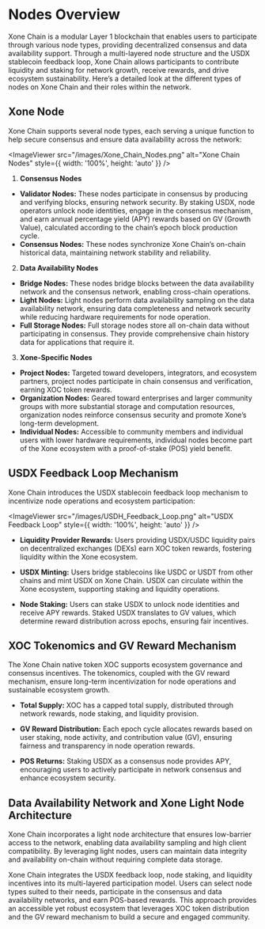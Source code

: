 
# Nodes Overview

Xone Chain is a modular Layer 1 blockchain that enables users to participate through various node types, providing decentralized consensus and data availability support. Through a multi-layered node structure and the USDX stablecoin feedback loop, Xone Chain allows participants to contribute liquidity and staking for network growth, receive rewards, and drive ecosystem sustainability. Here’s a detailed look at the different types of nodes on Xone Chain and their roles within the network.

## Xone Node

Xone Chain supports several node types, each serving a unique function to help secure consensus and ensure data availability across the network:

<ImageViewer src="/images/Xone_Chain_Nodes.png" alt="Xone Chain Nodes" style={{ width: '100%', height: 'auto' }} />

1. **Consensus Nodes**

* **Validator Nodes:** These nodes participate in consensus by producing and verifying blocks, ensuring network security. By staking USDX, node operators unlock node identities, engage in the consensus mechanism, and earn annual percentage yield (APY) rewards based on GV (Growth Value), calculated according to the chain’s epoch block production cycle.
* **Consensus Nodes:** These nodes synchronize Xone Chain’s on-chain historical data, maintaining network stability and reliability.

2. **Data Availability Nodes**

* **Bridge Nodes:** These nodes bridge blocks between the data availability network and the consensus network, enabling cross-chain operations.
* **Light Nodes:** Light nodes perform data availability sampling on the data availability network, ensuring data completeness and network security while reducing hardware requirements for node operation.
* **Full Storage Nodes:** Full storage nodes store all on-chain data without participating in consensus. They provide comprehensive chain history data for applications that require it.

3. **Xone-Specific Nodes**

* **Project Nodes:** Targeted toward developers, integrators, and ecosystem partners, project nodes participate in chain consensus and verification, earning XOC token rewards.
* **Organization Nodes:** Geared toward enterprises and larger community groups with more substantial storage and computation resources, organization nodes reinforce consensus security and promote Xone’s long-term development.
* **Individual Nodes:** Accessible to community members and individual users with lower hardware requirements, individual nodes become part of the Xone ecosystem with a proof-of-stake (POS) yield benefit.

## USDX Feedback Loop Mechanism

Xone Chain introduces the USDX stablecoin feedback loop mechanism to incentivize node operations and ecosystem participation:

<ImageViewer src="/images/USDH_Feedback_Loop.png" alt="USDX Feedback Loop" style={{ width: '100%', height: 'auto' }} />

- **Liquidity Provider Rewards:**
Users providing USDX/USDC liquidity pairs on decentralized exchanges (DEXs) earn XOC token rewards, fostering liquidity within the Xone ecosystem.

- **USDX Minting:**
Users bridge stablecoins like USDC or USDT from other chains and mint USDX on Xone Chain. USDX can circulate within the Xone ecosystem, supporting staking and liquidity operations.

- **Node Staking:**
Users can stake USDX to unlock node identities and receive APY rewards. Staked USDX translates to GV values, which determine reward distribution across epochs, ensuring fair incentives.

## XOC Tokenomics and GV Reward Mechanism

The Xone Chain native token XOC supports ecosystem governance and consensus incentives. The tokenomics, coupled with the GV reward mechanism, ensure long-term incentivization for node operations and sustainable ecosystem growth.

- **Total Supply:**
XOC has a capped total supply, distributed through network rewards, node staking, and liquidity provision.

- **GV Reward Distribution:**
Each epoch cycle allocates rewards based on user staking, node activity, and contribution value (GV), ensuring fairness and transparency in node operation rewards.

- **POS Returns:**
Staking USDX as a consensus node provides APY, encouraging users to actively participate in network consensus and enhance ecosystem security.

## Data Availability Network and Xone Light Node Architecture

Xone Chain incorporates a light node architecture that ensures low-barrier access to the network, enabling data availability sampling and high client compatibility. By leveraging light nodes, users can maintain data integrity and availability on-chain without requiring complete data storage.

Xone Chain integrates the USDX feedback loop, node staking, and liquidity incentives into its multi-layered participation model. Users can select node types suited to their needs, participate in the consensus and data availability networks, and earn POS-based rewards. This approach provides an accessible yet robust ecosystem that leverages XOC token distribution and the GV reward mechanism to build a secure and engaged community.



